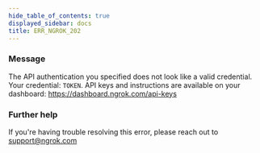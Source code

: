 ```yaml
---
hide_table_of_contents: true
displayed_sidebar: docs
title: ERR_NGROK_202
---
```


### Message

The API authentication you specified does not look like a valid credential. Your credential: `TOKEN`. API keys and instructions are available on your dashboard: https://dashboard.ngrok.com/api-keys

<ErrorDetails />

### Further help

If you're having trouble resolving this error, please reach out to [support@ngrok.com](mailto:support@ngrok.com?subject=Help%20with%20ERR_NGROK_202)
